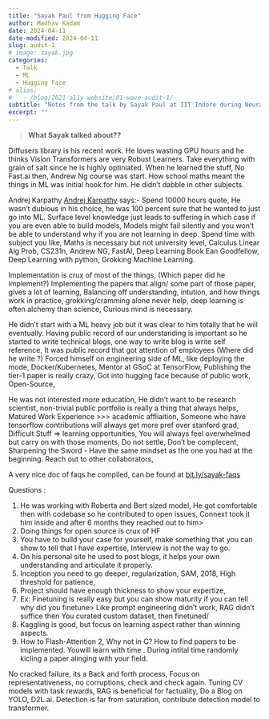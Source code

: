 ```yaml
---
title: "Sayak Paul from Hugging Face"
author: Madhav Kadam
date: 2024-04-11
date-modified: 2024-04-11
slug: audit-1
# image: sayak.jpg
categories: 
  - Talk
  - ML
  - Hugging Face
# alias:
#   - /blog/2021-a11y-website/01-wave-audit-1/
subtitle: "Notes from the talk by Sayak Paul at IIT Indore during Neural Nexus 2024"
excerpt: ""
---
```


> **What Sayak talked about??**

Diffusers library is his recent work. He loves wasting GPU hours and he thinks Vision Transformers are very Robust Learners. Take everything with grain of salt since he is highly optiniated. When he learned the stuff, No Fast.ai then, Andrew Ng course was start. How school maths meant the things in ML was initial hook for him. He didn't dabble in other subjects. 

Andrej Karpathy [Andrej Karpathy](https://karpathy.ai/) says:- Spend 10000 hours quote, He wasn't dubious in his choice, he was 100 percent sure that he wanted to just go into ML. Surface level knowledge just leads to suffering in which case if you are even able to build models, Models might fail silently and you won’t be able to understand why if you are not learning in deep. Spend time with subject you like, Maths is necessary but not university level, Calculus Linear Alg Prob, CS231n, Andrew NG, FastAI, Deep Learning Book Ean Goodfellow, Deep Learning with python, Grokking Machine Learning.

Implementation is crux of most of the things, (Which paper did he implement?) Implementing the papers that align/ some part of those paper, gives a lot of learning, Balancing off understanding, intution, and how things work in practice, grokking/cramming alone never help, deep learning is often alchemy than science, Curious mind is necessary.

He didn’t start with a ML heavy job but it was clear to him totally that he will eventually. Having public record of our understanding is important so he started to write technical blogs, one way to write blog is write self reference, It was public record that got attention of employees (Where did he write ?) Forced himself on engineering side of ML, like deploying the mode, Docker/Kubernetes, Mentor at GSoC at TensorFlow, Publishing the tier-1 paper is really crazy, Got into hugging face because of public work, Open-Source,

He was not interested more education, He didn’t want to be research scientist, non-trivial public portfolio is really a thing that always helps, Matured Work Experience >>> academic affliaition, Someone who have tensorflow contributions will always get more pref over stanford grad, Difficult Stuff => learning opportunities, You will always feel overwhelmed but carry on with those moments, Do not settle, Don’t be complecent, Sharpening the Sword - Have the same mindset as the one you had at the beginning. Reach out to other collaborators,

A very nice doc of faqs he compiled, can be found at [bit.ly/sayak-faqs](https://docs.google.com/document/d/1iQlsGOZX0UA3U58gEtwV5-9moolOvZ5HosjDee6jVck/edit)


Questions :

1. He was working with Roberta and Bert sized model, He got comfortable then with codebase so he contributed to open issues, Connext took it him inside and after 6 months they reached out to him>
2. Doing things for open source is crux of HF
3. You have to build your case for yourself, make something that you can show to tell that I have expertise, Interview is not the way to go.
4. On his personal site he used to post blogs, it helps your own understanding and articulate it properly.
5. Inception you need to go deeper, regularization, SAM, 2018, High threshold for patience,
6. Project should have enough thickness to show your expertize,
7. Ex: Finetuning is really easy but you can show maturity if you can tell why did you finetune> Like prompt engineering didn’t work, RAG didn’t suffice then You curated custom dataset, then finetuned/
8. Kaggling is good, but focus on learning aspect rather than winning aspects.
9. How to Flash-Attention 2, Why not in C? How to find papers to be implemented. Youwill learn with time . During intital time randomly kicling a paper alinging with your field.

No cracked failure, its a Back and forth process, Focus on representativeness, no corruptions, check and check again. Tuning CV models with task rewards, RAG is beneficial for factuality, Do a Blog on YOLO, D2L.ai. Detection is far from saturation, contribute detection model to transformer. 